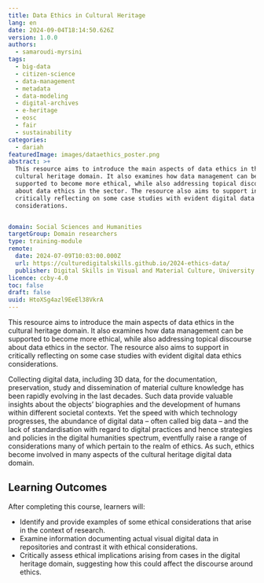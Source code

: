 ```yaml
---
title: Data Ethics in Cultural Heritage
lang: en
date: 2024-09-04T18:14:50.626Z
version: 1.0.0
authors:
  - samaroudi-myrsini
tags:
  - big-data
  - citizen-science
  - data-management
  - metadata
  - data-modeling
  - digital-archives
  - e-heritage
  - eosc
  - fair
  - sustainability
categories:
  - dariah
featuredImage: images/dataethics_poster.png
abstract: >+
  This resource aims to introduce the main aspects of data ethics in the
  cultural heritage domain. It also examines how data management can be
  supported to become more ethical, while also addressing topical discourse
  about data ethics in the sector. The resource also aims to support in
  critically reflecting on some case studies with evident digital data ethics
  considerations.


domain: Social Sciences and Humanities
targetGroup: Domain researchers
type: training-module
remote:
  date: 2024-07-09T10:03:00.000Z
  url: https://culturedigitalskills.github.io/2024-ethics-data/
  publisher: Digital Skills in Visual and Material Culture, University of Brighton
licence: ccby-4.0
toc: false
draft: false
uuid: HtoXSg4azl9EeEl38VkrA
---
```

This resource aims to introduce the main aspects of data ethics in the cultural heritage domain. It also examines how data management can be supported to become more ethical, while also addressing topical discourse about data ethics in the sector. The resource also aims to support in critically reflecting on some case studies with evident digital data ethics considerations.

Collecting digital data, including 3D data, for the documentation, preservation, study and dissemination of material culture knowledge has been rapidly evolving in the last decades. Such data provide valuable insights about the objects’ biographies and the development of humans within different societal contexts. Yet the speed with which technology progresses, the abundance of digital data – often called big data – and the lack of standardisation with regard to digital practices and hence strategies and policies in the digital humanities spectrum, eventfully raise a range of considerations many of which pertain to the realm of ethics. As such, ethics become involved in many aspects of the cultural heritage digital data domain.

## **Learning Outcomes**

After completing this course, learners will:

- Identify and provide examples of some ethical considerations that arise in the context of research.
- Examine information documenting actual visual digital data in repositories and contrast it with ethical considerations.
- Critically assess ethical implications arising from cases in the digital heritage domain, suggesting how this could affect the discourse around ethics.

<ExternalResource title="Interested in learning more?" subtitle="Check out the tutorial Data Ethics in Cultural Heritage" url="https://culturedigitalskills.github.io/2024-ethics-data/" />
